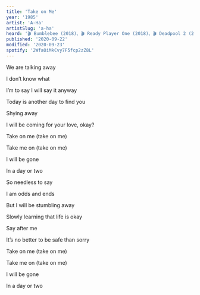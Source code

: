 ```yaml
---
title: 'Take on Me'
year: '1985'
artist: 'A-Ha'
artistSlug: 'a-ha'
heard: '🎬 Bumblebee (2018)、🎬 Ready Player One (2018)、🎬 Deadpool 2 (2018)、🎬 Sing Street (2016)、📺 Family Guy: Breaking Out Is Hard to Do (2005)、📺 The Simpsons: Future-Drama (2005)'
published: '2020-09-22'
modified: '2020-09-23'
spotify: '2WfaOiMkCvy7F5fcp2zZ8L'
---
```


<LyricSection>

We are talking away

I don&rsquo;t know what

I&rsquo;m to say I will say it anyway

Today is another day to find you

Shying away

I will be coming for your love, okay?

</LyricSection>

<LyricSection>

Take on me (take on me)

Take me on (take on me)

I will be gone

In a day or two

</LyricSection>

<LyricSection>

So needless to say

I am odds and ends

But I will be stumbling away

Slowly learning that life is okay

Say after me

It&rsquo;s no better to be safe than sorry

</LyricSection>

<LyricSection>

Take on me (take on me)

Take me on (take on me)

I will be gone

In a day or two

</LyricSection>
